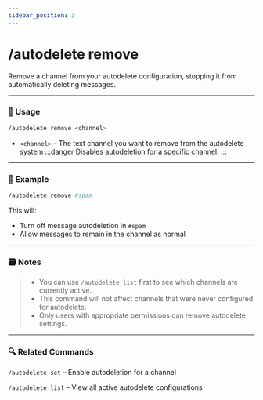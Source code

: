 ```yaml
---
sidebar_position: 3
---
```


# /autodelete remove 

Remove a channel from your autodelete configuration, stopping it from automatically deleting messages.

<hr className="md-divider-gradient" />

### 💬 Usage
```bash
/autodelete remove <channel>
```
- `<channel>` – The text channel you want to remove from the autodelete system
:::danger
Disables autodeletion for a specific channel.
:::

<hr className="md-divider-gradient" />

### 📌 Example
```bash
/autodelete remove #spam
```
This will:
- Turn off message autodeletion in `#spam`
- Allow messages to remain in the channel as normal

<hr className="md-divider-gradient" />

### 🗃️ Notes
> - You can use `/autodelete list` first to see which channels are currently active.
> - This command will not affect channels that were never configured for autodelete.
> - Only users with appropriate permissions can remove autodelete settings.

<hr className="md-divider-gradient" />

### 🔍 Related Commands
`/autodelete set` – Enable autodeletion for a channel

`/autodelete list` – View all active autodelete configurations
